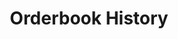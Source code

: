 ---
title: "Orderbook History"
description: "Fetches historical orderbook snapshots for a specific asset (**token ID**) over a specified time range. Returns snapshots of the order book including bids, asks, and market metadata in order. All timestamps are in **milliseconds**. Orderbook data has history starting from **October 14th, 2025**."
openapi: "GET /polymarket/orderbooks"
---